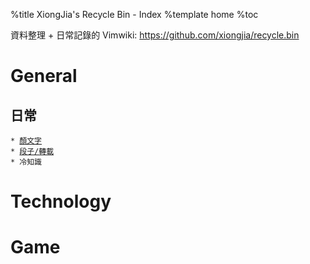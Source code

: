 %title XiongJia's Recycle Bin - Index
%template home
%toc

資料整理 + 日常記錄的 Vimwiki: https://github.com/xiongjia/recycle.bin 

= General =
== 日常 ==
 * [[general/emoticon|顏文字]] 
 * [[general/txt|段子/轉載]]
 * 冷知識

= Technology =

= Game =

